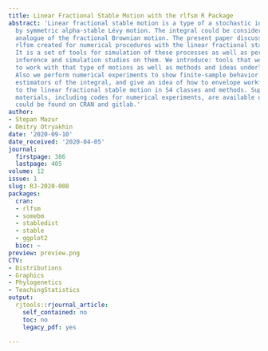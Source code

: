 ```yaml
---
title: Linear Fractional Stable Motion with the rlfsm R Package
abstract: 'Linear fractional stable motion is a type of a stochastic integral driven
  by symmetric alpha-stable Lévy motion. The integral could be considered as a non-Gaussian
  analogue of the fractional Brownian motion. The present paper discusses R package
  rlfsm created for numerical procedures with the linear fractional stable motion.
  It is a set of tools for simulation of these processes as well as performing statistical
  inference and simulation studies on them. We introduce: tools that we developed
  to work with that type of motions as well as methods and ideas underlying them.
  Also we perform numerical experiments to show finite-sample behavior of certain
  estimators of the integral, and give an idea of how to envelope workflow related
  to the linear fractional stable motion in S4 classes and methods. Supplementary
  materials, including codes for numerical experiments, are available online. rlfsm
  could be found on CRAN and gitlab.'
author:
- Stepan Mazur
- Dmitry Otryakhin
date: '2020-09-10'
date_received: '2020-04-05'
journal:
  firstpage: 386
  lastpage: 405
volume: 12
issue: 1
slug: RJ-2020-008
packages:
  cran:
  - rlfsm
  - somebm
  - stabledist
  - stable
  - ggplot2
  bioc: ~
preview: preview.png
CTV:
- Distributions
- Graphics
- Phylogenetics
- TeachingStatistics
output:
  rjtools::rjournal_article:
    self_contained: no
    toc: no
    legacy_pdf: yes

---
```

